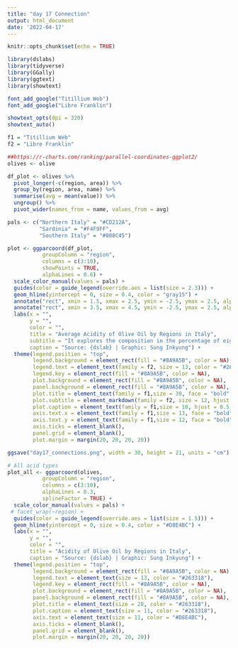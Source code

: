 ```yaml
---
title: "day 17 Connection"
output: html_document
date: '2022-04-17'
---
```


```r
knitr::opts_chunk$set(echo = TRUE)
```

```r
library(dslabs)
library(tidyverse)
library(GGally)
library(ggtext)
library(showtext)

font_add_google("Titillium Web")
font_add_google("Libre Franklin")

showtext_opts(dpi = 320)
showtext_auto()

f1 = "Titillium Web"
f2 = "Libre Franklin"
```

```r
##https://r-charts.com/ranking/parallel-coordinates-ggplot2/
olives <- olive 

df_plot <- olives %>% 
  pivot_longer(-c(region, area)) %>% 
  group_by(region, area, name) %>% 
  summarise(avg = mean(value)) %>% 
  ungroup() %>% 
  pivot_wider(names_from = name, values_from = avg)

pals <- c("Northern Italy" = "#CD212A",
          "Sardinia" = "#F4F9FF",
          "Southern Italy" = "#008C45")

plot <- ggparcoord(df_plot, 
           groupColumn = "region", 
           columns = c(3:10), 
           showPoints = TRUE,
           alphaLines = 0.6) +
  scale_color_manual(values = pals) +
  guides(color = guide_legend(override.aes = list(size = 2.3))) +
  geom_hline(yintercept = 0, size = 0.4, color = "gray15") +
  annotate("rect", xmin = 1.5, xmax = 2.5, ymin = -2.5, ymax = 2.5, alpha = .2, fill = "gray") +
  annotate("rect", xmin = 3.5, xmax = 4.5, ymin = -2.5, ymax = 2.5, alpha = .2, fill = "gray") +
  labs(x = "",
       y = "",
       color = "",
       title = "Average Acidity of Olive Oil by Regions in Italy",
       subtitle = "It explores the composition in the percentage of eight fatty acids found in the 572 Italian olive oils;<br> **Eicosenoic** and **linolenic** acid in the shaded rectangles seem to allow for some degree of separation<br> between Northern and Southern Italy.",
       caption = "Source: {dslab} | Graphic: Sung Inkyung") +
  theme(legend.position = "top",
        legend.background = element_rect(fill = "#8A9A5B", color = NA),
        legend.text = element_text(family = f2, size = 13, color = "#263318"),
        legend.key = element_rect(fill = "#8A9A5B", color = NA),
        plot.background = element_rect(fill = "#8A9A5B", color = NA),
        panel.background = element_rect(fill = "#8A9A5B", color = NA),
        plot.title = element_text(family = f1,size = 30, face = "bold", hjust = 0.5,  color = "#263318", margin = margin(b = 9)),
        plot.subtitle = element_markdown(family = f2, size = 12, hjust = 0.5,  lineheight = 1.1, color = "#263318", margin = margin(b = 10)),
        plot.caption = element_text(family = f1,size = 10, hjust = 0.5, color = "#263318"),
        axis.text.x = element_text(family = f1,size = 13, face = "bold"),
        axis.text.y = element_text(family = f1,size = 12, face = "bold", color = "#D8E4BC"),
        axis.ticks = element_blank(),
        panel.grid = element_blank(),
        plot.margin = margin(20, 20, 20, 20))

ggsave("day17_connections.png", width = 30, height = 21, units = "cm")
```

```r
# All acid types
plot_all <- ggparcoord(olives, 
           groupColumn = "region", 
           columns = c(3:10), 
           alphaLines = 0.3,
           splineFactor = TRUE) +
  scale_color_manual(values = pals) +
 # facet_wrap(~region) +
  guides(color = guide_legend(override.aes = list(size = 1.5))) +
  geom_hline(yintercept = 0, size = 0.4, color = "#D8E4BC") +
  labs(x = "",
       y = "",
       color = "",
       title = "Acidity of Olive Oil by Regions in Italy",
       caption = "Source: {dslab} | Graphic: Sung Inkyung") +
  theme(legend.position = "top",
        legend.background = element_rect(fill = "#8A9A5B", color = NA),
        legend.text = element_text(size = 13, color = "#263318"),
        legend.key = element_rect(fill = "#8A9A5B", color = NA),
        plot.background = element_rect(fill = "#8A9A5B", color = NA),
        panel.background = element_rect(fill = "#8A9A5B", color = NA),
        plot.title = element_text(size = 28, color = "#263318"),
        plot.caption = element_text(size = 11, color = "#263318"),
        axis.text = element_text(size = 11, color = "#D8E4BC"),
        axis.ticks = element_blank(),
        panel.grid = element_blank(),
        plot.margin = margin(20, 20, 20, 20))
```
